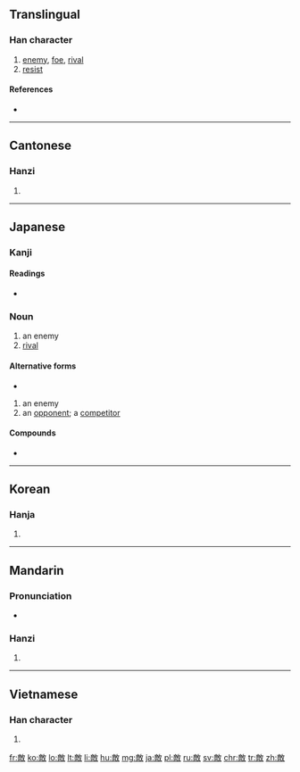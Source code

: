 {{also|敌}}
==Translingual==

===Han character===
{{Han char|rn=66|rad=攴|as=11|sn=15|four=0824<sub>0</sub>|canj=卜月人大 (YBOK)|ids=⿰[[啇]][[攵]]}}

# [[enemy]], [[foe]], [[rival]]
# [[resist]]

====References====
* {{Han ref|kx=0474.480|dkj=13354|dj=0828.290|hdz=21475.040|uh=6575|ud=25973|bh=BCC4|bd=48324}}

----

==Cantonese==

===Hanzi===
{{yue-hanzi|jyut=dik6|y=dik6|sim=敌}}

# {{defn|lang=yue|sort=攴11}}

----

==Japanese==

===Kanji===
{{ja-kanji|grade=5|rs=攴11}}

====Readings====
* {{ja-readings|goon=[[じゃく]] (jaku)|kanon=[[てき]] (teki)|kun=[[かたき]] (kataki), [[あだ]] (ada)}}

===Noun===
{{ja-noun|かたき}}

# an enemy
# [[rival]]

====Alternative forms====
* {{l/ja|仇}}

{{ja-noun|てき}}

# an enemy
# an [[opponent]]; a [[competitor]]

====Compounds====
* {{l|ja|敵対}}

----

==Korean==

===Hanja===
{{ko-hanja|hangeul=적|eumhun=|rv=jeok|mr=chŏk|y=cek}}

# {{defn|lang=ko|sort=攴11}}

----

==Mandarin==

===Pronunciation===
* {{audio|Zh-dí.ogg|Audio|lang=cmn}}

===Hanzi===
{{cmn-hanzi|sim=敌|pin=[[dí]] ([[di2]])|wg=ti<sup>2</sup>}}

# {{defn|lang=cmn|sort=攴11}}

----

==Vietnamese==

===Han character===
{{vi-hantu|[[địch]]|rs=攴11}}

# {{defn|lang=vi|sort=攴11}}

[[fr:敵]]
[[ko:敵]]
[[lo:敵]]
[[lt:敵]]
[[li:敵]]
[[hu:敵]]
[[mg:敵]]
[[ja:敵]]
[[pl:敵]]
[[ru:敵]]
[[sv:敵]]
[[chr:敵]]
[[tr:敵]]
[[zh:敵]]